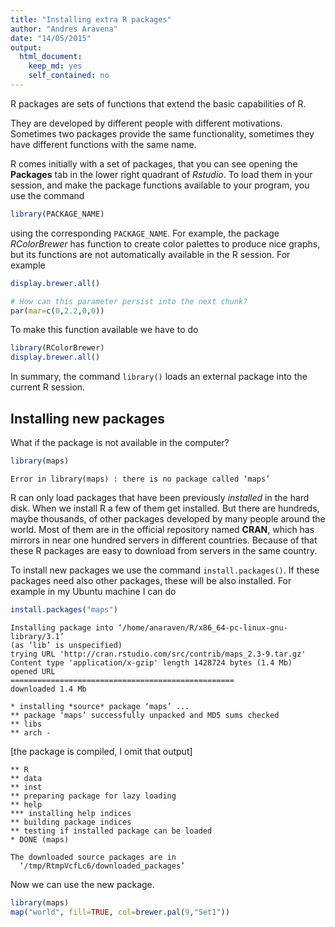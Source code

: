 ```yaml
---
title: "Installing extra R packages"
author: "Andres Aravena"
date: "14/05/2015"
output:
  html_document:
    keep_md: yes
    self_contained: no
---
```


R packages are sets of functions that extend the basic capabilities of R.

They are developed by different people with different motivations. Sometimes two packages provide the same functionality, sometimes they have different functions with the same name.

R comes initially with a set of packages, that you can see opening the **Packages** tab in the lower right quadrant of *Rstudio*. To load them in your session, and make the package functions available to your program, you use the command
```r
library(PACKAGE_NAME)
```
using the corresponding `PACKAGE_NAME`. For example, the package *RColorBrewer* has function to create color palettes to produce nice graphs, but its functions are not automatically available in the R session. For example
```r
display.brewer.all()
```
```r
# How can this parameter persist into the next chunk?
par(mar=c(0,2.2,0,0))
```
To make this function available we have to do
```r
library(RColorBrewer)
display.brewer.all()
```

In summary, the command `library()` loads an external package into the current R session.

## Installing new packages
What if the package is not available in the computer?

```r
library(maps)
```
```
Error in library(maps) : there is no package called ‘maps’
```

R can only load packages that have been previously *installed* in the hard disk. When we install R a few of them get installed. But there are hundreds, maybe thousands, of other packages developed by many people around the world. Most of them are in the official repository named **CRAN**, which has mirrors in near one hundred servers in different countries. Because of that these R packages are easy to download from servers in the same country.

To install new packages we use the command `install.packages()`. If these packages need also other packages, these will be also installed. For example in my Ubuntu machine I can do
```r
install.packages("maps")
```

```
Installing package into ‘/home/anaraven/R/x86_64-pc-linux-gnu-library/3.1’
(as ‘lib’ is unspecified)
trying URL 'http://cran.rstudio.com/src/contrib/maps_2.3-9.tar.gz'
Content type 'application/x-gzip' length 1428724 bytes (1.4 Mb)
opened URL
==================================================
downloaded 1.4 Mb

* installing *source* package ‘maps’ ...
** package ‘maps’ successfully unpacked and MD5 sums checked
** libs
** arch - 
```
[the package is compiled, I omit that output]
```
** R
** data
** inst
** preparing package for lazy loading
** help
*** installing help indices
** building package indices
** testing if installed package can be loaded
* DONE (maps)

The downloaded source packages are in
  ‘/tmp/RtmpVcfLc6/downloaded_packages’
```

Now we can use the new package.
```r
library(maps)
map("world", fill=TRUE, col=brewer.pal(9,"Set1"))
```

